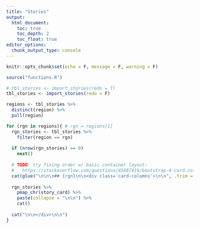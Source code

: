 ```yaml
---
title: "Stories"
output:
  html_document:
    toc: true
    toc_depth: 2
    toc_float: true
editor_options: 
  chunk_output_type: console
---
```


```r
knitr::opts_chunk$set(echo = F, message = F, warning = F)
```

```r
source("functions.R")

# tbl_stories <- import_stories(redo = T)
tbl_stories <- import_stories(redo = F)

regions <- tbl_stories %>% 
  distinct(region) %>% 
  pull(region)

for (rgn in regions){ # rgn = regions[1]
  rgn_stories <- tbl_stories %>% 
    filter(region == rgn)
  
  if (nrow(rgn_stories) == 0) 
    next()
  
  # TODO: try fixing order w/ basic container layout: 
  #   https://stackoverflow.com/questions/45687419/bootstrap-4-card-columns-behaviour
  cat(glue("\n\n\n## {rgn}\n\n<div class='card-columns'>\n\n", .trim = F))
  
  rgn_stories %>% 
    pmap_chr(story_card) %>% 
    paste(collapse = "\n\n") %>% 
    cat()
  
  cat("\n\n</div>\n\n")
}
```
